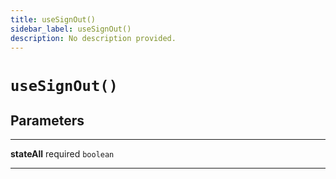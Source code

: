 ```yaml
---
title: useSignOut()
sidebar_label: useSignOut()
description: No description provided.
---
```


# `useSignOut()`

## Parameters

---

**<span className="parameter-name">stateAll</span>** <span className="optional-status">required</span> `boolean`

---
